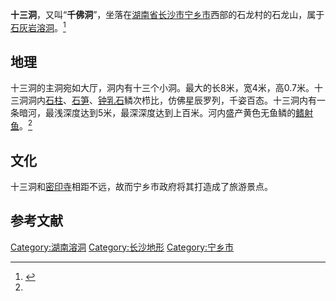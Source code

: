'''十三洞'''，又叫“'''千佛洞'''”，坐落在[[湖南省|湖南省]][[长沙市|长沙市]][[宁乡市|宁乡市]]西部的石龙村的石龙山，属于[[石灰岩|石灰岩]][[溶洞|溶洞]]。<ref name="booknxsd111">{{cite book |author1=黄海潮|author2=姜宏照|title=《宁乡史地》|year=2002|publisher=南方出版社|location=海南省海口市|pages=45|isbn=7-80660-538-X|quote=}}</ref>

== 地理 ==
十三洞的主洞宛如大厅，洞内有十三个小洞。最大的长8米，宽4米，高0.7米。十三洞洞内[[石柱|石柱]]、[[石筍|石笋]]、[[钟乳石|钟乳石]]鳞次栉比，仿佛星辰罗列，千姿百态。十三洞内有一条暗河，最浅深度达到5米，最深深度达到上百米。河内盛产黄色无鱼鳞的[[鳍射鱼|鳍射鱼]]。<ref name="booknxsd111"/>

== 文化 ==
十三洞和[[密印寺|密印寺]]相距不远，故而宁乡市政府将其打造成了旅游景点。

==参考文献==
{{reflist}}

{{宁乡县历史文化}}
{{DEFAULTSORT:Shi十三洞}}
[[Category:湖南溶洞|Category:湖南溶洞]]
[[Category:长沙地形|Category:长沙地形]]
[[Category:宁乡市|Category:宁乡市]]
